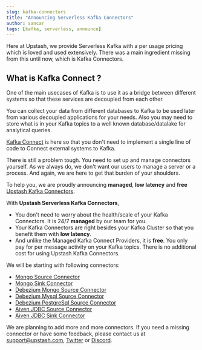 ```yaml
---
slug: kafka-connectors
title: "Announcing Serverless Kafka Connectors"
author: sancar
tags: [kafka, serverless, announce]
---
```


Here at Upstash, we provide Serverless Kafka with a per usage pricing which is loved and used extensively.
There was a main ingredient missing from this until now, which is Kafka Connectors.

## What is Kafka Connect ?

One of the main usecases of Kafka is to use it as a bridge between different systems 
so that these services are decoupled from each other. 

You can collect your data from different databases to Kafka to be used later from various decoupled 
applications for your needs.
Also you may need to store what is in your Kafka topics to a well known database/datalake for analytical queries.

[Kafka Connect](https://kafka.apache.org/documentation/#connect) is here so that you don't need to implement
a single line of code to Connect external systems to Kafka.

There is still a problem tough. You need to set up and manage connectors yourself.
As we always do, we don't want our users to manage a server or a process.
And again, we are here to get that burden of your shoulders. 

To help you, we are proudly announcing **managed**, **low latency** and **free** [Upstash Kafka Connectors](https://docs.upstash.com/kafka/connectintro).

With **Upstash Serverless Kafka Connectors**,
- You don't need to worry about the health/scale of your Kafka Connectors. It is 24/7 **managed** by our team for you.
- Your Kafka Connectors are right besides your Kafka Cluster so that you benefit them with **low latency**.
- And unlike the Managed Kafka Connect Providers, it is **free**. You only pay for per message activity on your
Kafka topics. There is no additional cost for using Upstash Kafka Connectors.

We will be starting with following connectors:

- [Mongo Source Connector](https://docs.upstash.com/kafka/mongosource)
- [Mongo Sink Connector](https://docs.upstash.com/kafka/mongosink)
- [Debezium Mongo Source Connector](https://docs.upstash.com/kafka/debeziummongo)
- [Debezium Mysql Source Connector](https://docs.upstash.com/kafka/debeziummysql)
- [Debezium PostgreSql Source Connector](https://docs.upstash.com/kafka/debeziumpsql)
- [Aiven JDBC Source Connector](https://docs.upstash.com/kafka/aivenjdbcsource)
- [Aiven JDBC Sink Connector](https://docs.upstash.com/kafka/aivenjdbcsink)

We are planning to add more and more connectors. If you need a missing connector or have some feedback, please contact us at [support@upstash.com](mailto:support@upstash.com), [Twitter](https://twitter.com/upstash) or [Discord](https://discord.gg/w9SenAtbme).